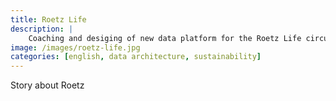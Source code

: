 ```yaml
---
title: Roetz Life
description: |
    Coaching and desiging of new data platform for the Roetz Life circular e-bike.
image: /images/roetz-life.jpg
categories: [english, data architecture, sustainability]
---
```


Story about Roetz